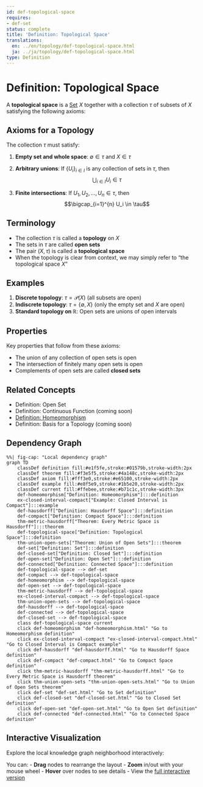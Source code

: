 ```yaml
---
id: def-topological-space
requires:
- def-set
status: complete
title: 'Definition: Topological Space'
translations:
  en: ../en/topology/def-topological-space.html
  ja: ../ja/topology/def-topological-space.html
type: Definition
---
```


# Definition: Topological Space {#def-topological-space}

A **topological space** is a [Set](../logic-set-theory/def-set.qmd) $X$ together with a collection $\tau$ of subsets of $X$ satisfying the following axioms:

## Axioms for a Topology

The collection $\tau$ must satisfy:

1. **Empty set and whole space**: $\emptyset \in \tau$ and $X \in \tau$

2. **Arbitrary unions**: If $\{U_i\}_{i \in I}$ is any collection of sets in $\tau$, then
   $$\bigcup_{i \in I} U_i \in \tau$$

3. **Finite intersections**: If $U_1, U_2, \ldots, U_n \in \tau$, then
   $$\bigcap_{i=1}^{n} U_i \in \tau$$

## Terminology

- The collection $\tau$ is called a **topology** on $X$
- The sets in $\tau$ are called **open sets**
- The pair $(X, \tau)$ is called a **topological space**
- When the topology is clear from context, we may simply refer to "the topological space $X$"

## Examples

1. **Discrete topology**: $\tau = \mathcal{P}(X)$ (all subsets are open)
2. **Indiscrete topology**: $\tau = \{\emptyset, X\}$ (only the empty set and $X$ are open)
3. **Standard topology on $\mathbb{R}$**: Open sets are unions of open intervals

## Properties

Key properties that follow from these axioms:

- The union of any collection of open sets is open
- The intersection of finitely many open sets is open
- Complements of open sets are called **closed sets**

## Related Concepts

- Definition: Open Set
- Definition: Continuous Function (coming soon)
- [Definition: Homeomorphism](def-homeomorphism.qmd)
- Definition: Basis for a Topology (coming soon)

## Dependency Graph

```mermaid
%%| fig-cap: "Local dependency graph"
graph TD
    classDef definition fill:#e1f5fe,stroke:#01579b,stroke-width:2px
    classDef theorem fill:#f3e5f5,stroke:#4a148c,stroke-width:2px
    classDef axiom fill:#fff3e0,stroke:#e65100,stroke-width:2px
    classDef example fill:#e8f5e9,stroke:#1b5e20,stroke-width:2px
    classDef current fill:#ffebee,stroke:#b71c1c,stroke-width:3px
    def-homeomorphism["Definition: Homeomorphism"]:::definition
    ex-closed-interval-compact["Example: Closed Interval is Compact"]:::example
    def-hausdorff["Definition: Hausdorff Space"]:::definition
    def-compact["Definition: Compact Space"]:::definition
    thm-metric-hausdorff["Theorem: Every Metric Space is Hausdorff"]:::theorem
    def-topological-space["Definition: Topological Space"]:::definition
    thm-union-open-sets["Theorem: Union of Open Sets"]:::theorem
    def-set["Definition: Set"]:::definition
    def-closed-set["Definition: Closed Set"]:::definition
    def-open-set["Definition: Open Set"]:::definition
    def-connected["Definition: Connected Space"]:::definition
    def-topological-space --> def-set
    def-compact --> def-topological-space
    def-homeomorphism --> def-topological-space
    def-open-set --> def-topological-space
    thm-metric-hausdorff --> def-topological-space
    ex-closed-interval-compact --> def-topological-space
    thm-union-open-sets --> def-topological-space
    def-hausdorff --> def-topological-space
    def-connected --> def-topological-space
    def-closed-set --> def-topological-space
    class def-topological-space current
    click def-homeomorphism "def-homeomorphism.html" "Go to Homeomorphism definition"
    click ex-closed-interval-compact "ex-closed-interval-compact.html" "Go to Closed Interval is Compact example"
    click def-hausdorff "def-hausdorff.html" "Go to Hausdorff Space definition"
    click def-compact "def-compact.html" "Go to Compact Space definition"
    click thm-metric-hausdorff "thm-metric-hausdorff.html" "Go to Every Metric Space is Hausdorff theorem"
    click thm-union-open-sets "thm-union-open-sets.html" "Go to Union of Open Sets theorem"
    click def-set "def-set.html" "Go to Set definition"
    click def-closed-set "def-closed-set.html" "Go to Closed Set definition"
    click def-open-set "def-open-set.html" "Go to Open Set definition"
    click def-connected "def-connected.html" "Go to Connected Space definition"
```

## Interactive Visualization

Explore the local knowledge graph neighborhood interactively:

::: {.graph-viz data-id="def-topological-space" data-width="700" data-height="500"}
:::

You can:
- **Drag** nodes to rearrange the layout
- **Zoom** in/out with your mouse wheel
- **Hover** over nodes to see details
- View the [full interactive version](../../output/interactive/def-topological-space.html){target="_blank"}